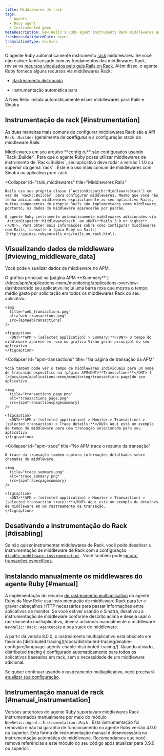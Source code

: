 ```yaml
---
title: Middlewares de rack
tags:
  - Agents
  - Ruby agent
  - Instrumented gems
metaDescription: New Relic's Ruby agent instruments Rack middlewares and uses middlewares for functions like cross application tracing and browser auto-instrumentation.
freshnessValidatedDate: never
translationType: machine
---
```





O agente Ruby automaticamente instrumento [rack](http://rack.github.io/) middlewares. Se você não estiver familiarizado com os fundamentos dos middlewares Rack, revise os [recursos vinculados pelo guia Rails on Rack](http://guides.rubyonrails.org/rails_on_rack.html#resources). Além disso, o agente Ruby fornece alguns recursos via middlewares Rack:

* [Rastreamento distribuído](/docs/distributed-tracing/enable-configure/language-agents-enable-distributed-tracing/)

* instrumentação automática para

  <InlinePopover type="browser">[](/docs/agents/ruby-agent/features/page-load-timing-ruby)</InlinePopover>

A New Relic instala automaticamente esses middlewares para Rails e Sinatra.

## Instrumentação de rack [#instrumentation]

As duas maneiras mais comuns de configurar middlewares Rack são a API `Rack::Builder` (geralmente de <DNT>**config.ru**</DNT>) e a configuração stack de middleware Rails:

<CollapserGroup>
  <Collapser
    id="rack_builder"
    title="Rack::Builder"
  >
    Middlewares em seu arquivo <DNT>**config.ru**</DNT> são configurados usando `Rack::Builder`. Para que o agente Ruby possa utilizar middlewares de instrumento de `Rack::Builder`, seu aplicativo deve rodar a versão 1.1.0 ou superior da gema `rack` . Este é o uso mais comum de middlewares com Sinatra ou aplicativo pure-rack.
  </Collapser>

  <Collapser
    id="rails_middlewares"
    title="Middlewares Rails"
  >
    Rails usa sua própria classe (`ActionDispatch::MiddlewareStack`) em vez de `Rack::Builder` para configurar middlewares. Mesmo que você não tenha adicionado middlewares explicitamente ao seu aplicativo Rails, muitos componentes do próprio Rails são implementados como middleware, portanto, os dados do middleware aparecerão por padrão.

    O agente Ruby instrumento automaticamente middlewares adicionados via `ActionDispatch::MiddlewareStack` em <DNT>**Rails 3.0 or higher**</DNT>. Para obter mais informações sobre como configurar middlewares com Rails, consulte o [guia Ruby on Rails](http://guides.rubyonrails.org/rails_on_rack.html).
  </Collapser>
</CollapserGroup>

## Visualizando dados de middleware [#viewing_middleware_data]

Você pode visualizar dados de middleware no APM.

<CollapserGroup>
  <Collapser
    id="apm-overview"
    title="Na página Resumo do APM"
  >
    O gráfico principal na [página APM <DNT>**Summary**</DNT> ](/docs/apm/applications-menu/monitoring/applications-overview-dashboard)do seu aplicativo inclui uma barra roxa que mostra o tempo médio gasto por solicitação em todos os middlewares Rack do seu aplicativo.

    <img
      title="web_transactions.png"
      alt="web_transactions.png"
      src={apmWebTransactions}
    />

    <figcaption>
      <DNT>**APM > (selected application) > Summary:**</DNT> O tempo do middleware aparece em roxo no gráfico Visão geral principal do seu aplicativo.
    </figcaption>
  </Collapser>

  <Collapser
    id="apm-transactions"
    title="Na página de transação da APM"
  >
    Você também pode ver o tempo de middlewares individuais para um nome de transação específico na [página APM<DNT>**Transactions**</DNT> ](/docs/apm/applications-menu/monitoring/transactions-page)do seu aplicativo.

    <img
      title="transactions_page.png"
      alt="transactions_page.png"
      src={apmTransactionspagesummary}
    />

    <figcaption>
      <DNT>**APM > (selected application) > Monitor > Transactions > (selected transaction) > Trace details:**</DNT> Aqui está um exemplo de tempo de middleware para uma transação selecionada para seu aplicativo.
    </figcaption>
  </Collapser>

  <Collapser
    id="apm-trace"
    title="No APM trace o resumo da transação"
  >
    O trace da transação também captura informações detalhadas sobre chamadas de middleware.

    <img
      title="trace_summary.png"
      alt="trace_summary.png"
      src={apmTracespagesummary}
    />

    <figcaption>
      <DNT>**APM > (selected application) > Monitor > Transactions > (selected transaction trace):**</DNT> Aqui está um exemplo de detalhes de middleware em um rastreamento de transação.
    </figcaption>
  </Collapser>
</CollapserGroup>

## Desativando a instrumentação do Rack [#disabling]

Se não quiser instrumentar middlewares de Rack, você pode desativar a instrumentação de middleware de Rack com a configuração [`disable_middleware_instrumentation`](/docs/agents/ruby-agent/installation-configuration/ruby-agent-configuration) . Você também pode [ignorar transações específicas](/docs/agents/ruby-agent/installation-configuration/ignoring-specific-transactions).

## Instalando manualmente os middlewares do agente Ruby [#manual]

A implementação do recurso [de rastreamento multiaplicativo](/docs/apm/traces/cross-application-traces/cross-application-tracing) do agente Ruby da New Relic usa instrumentação de middleware Rack para ler e gravar cabeçalhos HTTP necessários para passar informações entre aplicativos de monitor. Se você estiver usando o Sinatra, desativou a instrumentação de middleware conforme descrito acima e deseja usar o rastreamento multiaplicativo, deverá adicionar manualmente o middleware `NewRelic::Rack::AgentHooks` à sua stack de middleware.

<Callout variant="important">
  A partir da versão 8.0.0, o rastreamento multiaplicativo está obsoleto em favor do [distributed tracing](/docs/distributed-tracing/enable-configure/language-agents-enable-distributed-tracing/). Quando ativado, distributed tracing é configurado automaticamente para todos os aplicativos baseados em rack, sem a necessidade de um middleware adicional.

  Se quiser continuar usando o rastreamento multiaplicativo, você precisará [atualizar sua configuração](/docs/agents/ruby-agent/features/cross-application-tracing-ruby#configuration).
</Callout>

## Instrumentação manual de rack [#manual_instrumentation]

Versões anteriores do agente Ruby suportavam middlewares Rack instrumentados manualmente por meio do módulo `NewRelic::Agent::Instrumentation::Rack` . Esta instrumentação foi removida e não há garantia de funcionamento no agente Ruby versão 4.0.0 ou superior. Esta forma de instrumentação manual é desnecessária na instrumentação automática de middleware. Recomendamos que você remova referências a este módulo do seu código após atualizar para 3.9.0 ou superior.